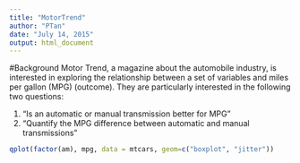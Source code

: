 ```yaml
---
title: "MotorTrend"
author: "PTan"
date: "July 14, 2015"
output: html_document
---
```


#Background
Motor Trend, a magazine about the automobile industry, is interested in exploring the relationship between a set of variables and miles per gallon (MPG) (outcome). They are particularly interested in the following two questions:

1. “Is an automatic or manual transmission better for MPG”
2. "Quantify the MPG difference between automatic and manual transmissions"

```r
qplot(factor(am), mpg, data = mtcars, geom=c("boxplot", "jitter"))
```

